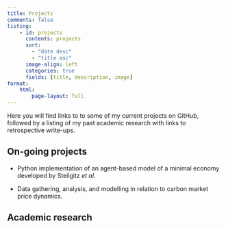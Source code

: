 ```yaml
---
title: Projects
comments: false
listing:
    - id: projects
      contents: projects
      sort:
        - "date desc"
        - "title asc"
      image-align: left
      categories: true
      fields: [title, description, image]
format:
    html:
        page-layout: full
---
```


Here you will find links to to some of my current projects on GitHub, followed by a listing of my past academic research with links to retrospective write-ups.

## On-going projects

- Python implementation of an agent-based model of a minimal economy developed by Steilgitz *et al.*

- Data gathering, analysis, and modelling in relation to carbon market price dynamics.

## Academic research

:::{#projects}
:::

## 